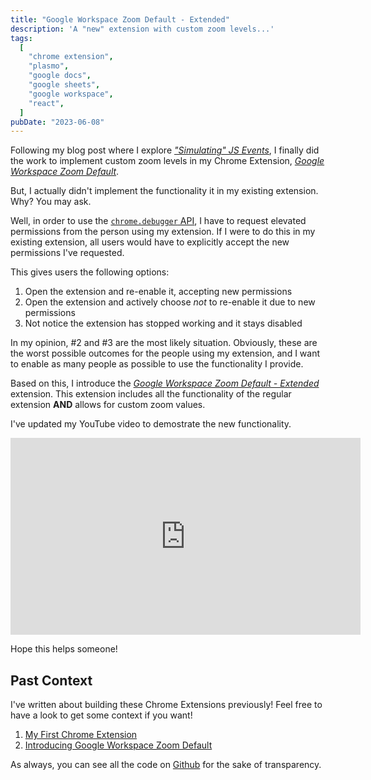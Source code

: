 ```yaml
---
title: "Google Workspace Zoom Default - Extended"
description: 'A "new" extension with custom zoom levels...'
tags:
  [
    "chrome extension",
    "plasmo",
    "google docs",
    "google sheets",
    "google workspace",
    "react",
  ]
pubDate: "2023-06-08"
---
```



<NewExtensionNameBanner />

Following my blog post where I explore [_"Simulating" JS Events_](../04/simulating-js-events.mdx), I finally did
the work to implement custom zoom levels in my Chrome Extension, [_Google Workspace Zoom Default_][webstore].

But, I actually didn't implement the functionality it in my existing extension. Why? You may ask.

Well, in order to use the [`chrome.debugger` API](https://developer.chrome.com/docs/extensions/reference/debugger/), I
have to request elevated permissions from the person using my extension. If I were to do this in my existing extension,
all users would have to explicitly accept the new permissions I've requested.

This gives users the following options:

1. Open the extension and re-enable it, accepting new permissions
2. Open the extension and actively choose _not_ to re-enable it due to new permissions
3. Not notice the extension has stopped working and it stays disabled

In my opinion, #2 and #3 are the most likely situation. Obviously, these are the worst possible outcomes for the people using
my extension, and I want to enable as many people as possible to use the functionality I provide.

Based on this, I introduce the [_Google Workspace Zoom Default - Extended_][webstore-extended] extension. This extension
includes all the functionality of the regular extension **AND** allows for custom zoom values.

I've updated my YouTube video to demostrate the new functionality.

<div class="youtubeWrapper">
  <iframe
    width="560"
    height="315"
    src="https://www.youtube.com/embed/WYmmMaQXE7Y?start=17.5"
    title="YouTube video player"
    frameborder="0"
    allow="accelerometer; autoplay; clipboard-write; encrypted-media; gyroscope; picture-in-picture; web-share"
    allowfullscreen
  ></iframe>
</div>

Hope this helps someone!

## Past Context

I've written about building these Chrome Extensions previously! Feel free to have a look to get some context if you want!

1. [My First Chrome Extension](../02/my-first-chrome-extension.mdx)
2. [Introducing Google Workspace Zoom Default](../03/introducing-google-workspace-zoom-default.mdx)

As always, you can see all the code on [Github][github] for the sake of transparency.

[webstore]: https://chrome.google.com/webstore/detail/google-docs-zoom-default/nflkcdlimipkgbacnfnhfecjgmojhklo
[webstore-extended]: https://chrome.google.com/webstore/detail/google-workspace-zoom-def/mdgikencgfhineaememjagpkiclbdkka
[github]: https://github.com/vernak2539/chrome-extension-google-doc-default-zoom

